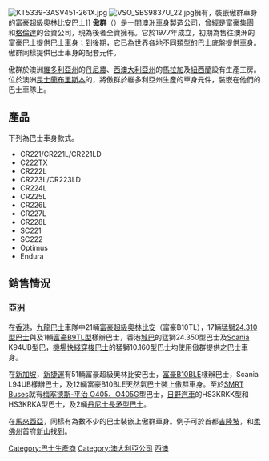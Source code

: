 {{NoteTA
|G1=Country
|G2=Transport
}}
{{Infobox company
| company_name   = Volgren
| foundation     = 1977年
| location       = {{flag|澳洲}}[[墨爾本|墨爾本]]
| products       = 巴士及客車車身
| parent         = {{tsl|en|Marcopolo S.A.|Marcopolo}}
| num_employees  = 超過300
| homepage       = {{url|http://www.volgren.com.au}}
}}
[[File:KT5339-3ASV451-261X.jpg|thumb]]
[[File:VSO_SBS9837U_22.jpg|thumb]]擁有，裝嵌傲群車身的富豪超級奧林比安巴士]]
'''傲群'''（{{lang-en|'''Volgren'''}}）是一間[[澳洲|澳洲]]車身製造公司，曾經是[[富豪集團|富豪集團]]和[[格倫達公共汽車公司|格倫達]]的合資公司，現為後者全資擁有。它於1977年成立，初期為售往澳洲的富豪巴士提供巴士車身；到後期，它已為世界各地不同類型的巴士底盤提供車身。傲群同樣提供巴士車身的配套元件。

傲群於澳洲[[維多利亞州|維多利亞州]]的[[丹尼農|丹尼農]]、[[西澳大利亞州|西澳大利亞州]]的[[馬拉加_(西澳大利亞州)|馬拉加]]及[[紐西蘭|紐西蘭]]設有生產工房。位於澳洲[[昆士蘭|昆士蘭]][[布里斯本|布里斯本]]的{{tsl|en|Brisbane Transport|布里斯本運輸公司}}，將傲群於維多利亞州生產的車身元件，裝嵌在他們的巴士車隊上。

== 產品 ==
下列為巴士車身款式。
* CR221/CR221L/CR221LD
* C222TX
* CR222L
* CR223L/CR223LD
* CR224L
* CR225L
* CR226L
* CR227L
* CR228L
* SC221
* SC222
* Optimus
* Endura

== 銷售情況 ==
=== 亞洲 ===
在[[香港|香港]]，[[九龍巴士|九龍巴士]]車隊中21輛[[富豪超級奧林比安|富豪超級奧林比安]]（富豪B10TL），17輛[[MAN股份公司|猛獅]][[猛獅24.310|24.310型巴士]]與及1輛[[富豪B9TL|富豪B9TL型]]樣辦巴士，香港[[城巴|城巴]]的猛獅24.350型巴士及[[斯堪尼亞汽車|Scania]] K94UB型巴，[[機場快綫穿梭巴士|機場快綫穿梭巴士]]的猛獅10.160型巴士均使用傲群提供之巴士車身。

在[[新加坡|新加坡]]，[[新捷運|新捷運]]有51輛富豪超級奧林比安巴士，[[富豪B10BLE|富豪B10BLE]]樣辦巴士，Scania L94UB樣辦巴士，及12輛富豪B10BLE天然氣巴士裝上傲群車身。至於[[新加坡地鐵公司|SMRT Buses]]就有[[平治O405|梅塞德斯-平治 O405、O405G]]型巴士，[[日野汽車|日野汽車]]的HS3KRKK型和HS3KRKA型巴士，及2輛[[丹尼士長矛巴士|丹尼士長矛型巴士]]。

在[[馬來西亞|馬來西亞]]，同樣有為數不少的巴士裝嵌上傲群車身。例子可於首都[[吉隆坡|吉隆坡]]，和[[柔佛州|柔佛州]]首府[[新山|新山]]找到。

{{客车制造商}}
[[Category:巴士生產商|Category:巴士生產商]]
[[Category:澳大利亞公司|Category:澳大利亞公司]]
[[Category:墨尔本公司|西澳]]